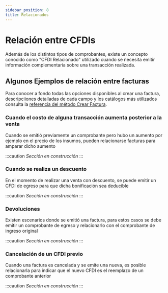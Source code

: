 ```yaml
---
sidebar_position: 8
title: Relacionados
---
```


# Relación entre CFDIs
Además de los distintos tipos de comprobantes, existe un concepto conocido como "CFDI Relacionado" utilizado cuando se necesita emitir información complementaria sobre una transacción realizada.

## Algunos Ejemplos de relación entre facturas
Para conocer a fondo todas las opciones disponibles al crear una factura, descripciiones
detalladas de cada campo y los catálogos más utilizados consulta la
[referencia del método Crear Factura](/api/#operation/createInvoice).

### Cuando el costo de alguna transacción aumenta posterior a la venta
Cuando se emitió previamente un comprobante pero hubo un aumento por ejemplo en el precio de los insumos, pueden relacionarse facturas para amparar dicho aumento

:::caution *Sección en construcción*
:::

### Cuando se realiza un descuento 
En el momento de realizar una venta con descuento, se puede emitir un CFDI de egreso para que dicha bonificación sea deducible

:::caution *Sección en construcción*
:::

### Devoluciones 
Existen escenarios donde se emitió una factura, para estos casos se debe emitir un comprobante de egreso y relacionarlo con el comprobante de ingreso original

:::caution *Sección en construcción*
:::

### Cancelación de un CFDI previo
Cuando una factura es cancelada y se emite una nueva, es posible relacionarla para indicar que el nuevo CFDI es el reemplazo de un comprobante anterior

:::caution *Sección en construcción*
:::
